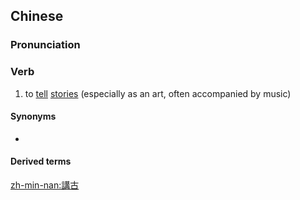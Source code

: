 {{also|讲古}}
==Chinese==
{{zh-forms|s=讲古}}

===Pronunciation===
{{zh-pron
|c=gong2 gu2
|h=pfs=kóng-kú
|mn=xm,zz,tp,kh:kóng-kó͘/qz:káng-kó͘
|cat=v
}}

===Verb===
{{zh-verb}}

# {{lb|zh|Cantonese|Hakka|Min Nan}} to [[tell]] [[story|stories]] (especially as an art, often accompanied by music)

====Synonyms====
* {{zh-l|說書}}

====Derived terms====
{{zh-der|講古佬|講古仙}}

[[zh-min-nan:講古]]